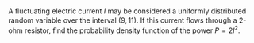 A ﬂuctuating electric current $I$ may be considered a uniformly distributed random variable over the interval $(9, 11)$.
If this current ﬂows through a 2-ohm resistor, ﬁnd the probability density function of the power $P = 2I^2$.
